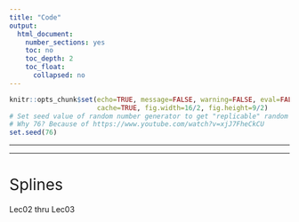 ```yaml
---
title: "Code"
output:
  html_document:
    number_sections: yes
    toc: no
    toc_depth: 2
    toc_float:
      collapsed: no
---
```


```r
knitr::opts_chunk$set(echo=TRUE, message=FALSE, warning=FALSE, eval=FALSE, 
                      cache=TRUE, fig.width=16/2, fig.height=9/2)
# Set seed value of random number generator to get "replicable" random numbers.
# Why 76? Because of https://www.youtube.com/watch?v=xjJ7FheCkCU
set.seed(76)
```

<style>
h1{font-weight: 400;}
</style>



***







***



# Splines

Lec02 thru Lec03

<script src="https://gist.github.com/rudeboybert/bddb68671234c9616defea1e8c2e36ac.js"></script>
